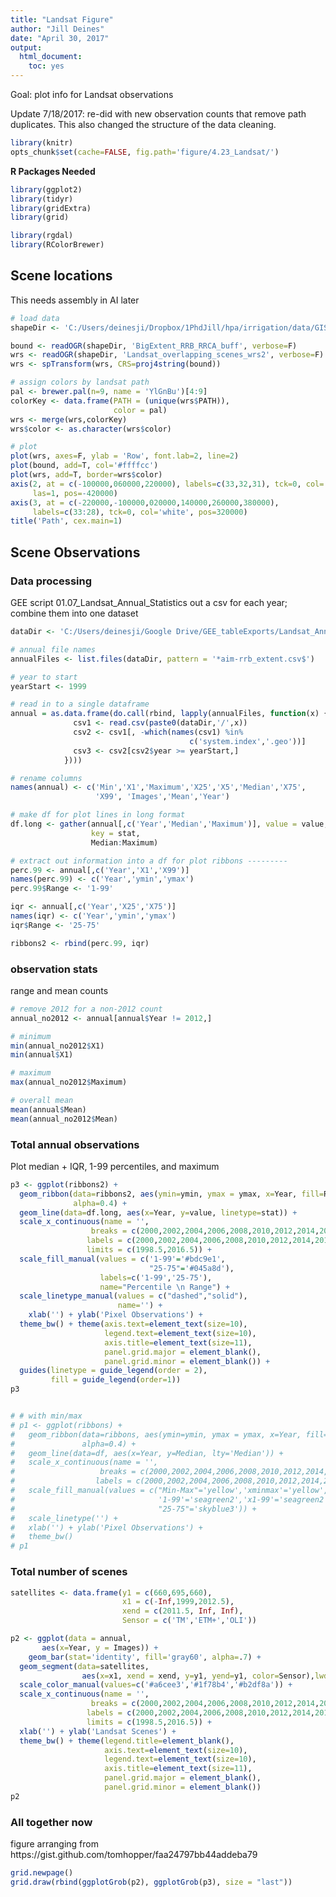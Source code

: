 ```yaml
---
title: "Landsat Figure"
author: "Jill Deines"
date: "April 30, 2017"
output: 
  html_document:
    toc: yes
---
```


Goal: plot info for Landsat observations

Update 7/18/2017: re-did with new observation counts that remove path duplicates. This also changed the structure of the data cleaning.


```r
library(knitr)
opts_chunk$set(cache=FALSE, fig.path='figure/4.23_Landsat/')
```

**R Packages Needed**

```r
library(ggplot2)
library(tidyr)
library(gridExtra)
library(grid)

library(rgdal)
library(RColorBrewer)
```

## Scene locations
This needs assembly in AI later

```r
# load data
shapeDir <- 'C:/Users/deinesji/Dropbox/1PhdJill/hpa/irrigation/data/GIS/kml/shapefile'

bound <- readOGR(shapeDir, 'BigExtent_RRB_RRCA_buff', verbose=F)
wrs <- readOGR(shapeDir, 'Landsat_overlapping_scenes_wrs2', verbose=F)
wrs <- spTransform(wrs, CRS=proj4string(bound))

# assign colors by landsat path
pal <- brewer.pal(n=9, name = 'YlGnBu')[4:9]
colorKey <- data.frame(PATH = (unique(wrs$PATH)),
                       color = pal)
wrs <- merge(wrs,colorKey)
wrs$color <- as.character(wrs$color)

# plot
plot(wrs, axes=F, ylab = 'Row', font.lab=2, line=2)
plot(bound, add=T, col='#ffffcc')
plot(wrs, add=T, border=wrs$color)
axis(2, at = c(-100000,060000,220000), labels=c(33,32,31), tck=0, col='white',
     las=1, pos=-420000)
axis(3, at = c(-220000,-100000,020000,140000,260000,380000), 
     labels=c(33:28), tck=0, col='white', pos=320000)
title('Path', cex.main=1)
```


## Scene Observations

### Data processing
GEE script 01.07_Landsat_Annual_Statistics out a csv for each year; combine them into one dataset

```r
dataDir <- 'C:/Users/deinesji/Google Drive/GEE_tableExports/Landsat_Annual_Statistics'

# annual file names
annualFiles <- list.files(dataDir, pattern = '*aim-rrb_extent.csv$')

# year to start
yearStart <- 1999

# read in to a single dataframe
annual = as.data.frame(do.call(rbind, lapply(annualFiles, function(x) {
              csv1 <- read.csv(paste0(dataDir,'/',x))
              csv2 <- csv1[, -which(names(csv1) %in%
                                        c('system.index','.geo'))]
              csv3 <- csv2[csv2$year >= yearStart,]
            })))

# rename columns
names(annual) <- c('Min','X1','Maximum','X25','X5','Median','X75', 
                   'X99', 'Images','Mean','Year')

# make df for plot lines in long format
df.long <- gather(annual[,c('Year','Median','Maximum')], value = value,
                  key = stat, 
                  Median:Maximum)

# extract out information into a df for plot ribbons ---------
perc.99 <- annual[,c('Year','X1','X99')]
names(perc.99) <- c('Year','ymin','ymax')
perc.99$Range <- '1-99'

iqr <- annual[,c('Year','X25','X75')]
names(iqr) <- c('Year','ymin','ymax')
iqr$Range <- '25-75'

ribbons2 <- rbind(perc.99, iqr)
```

### observation stats
range and mean counts

```r
# remove 2012 for a non-2012 count
annual_no2012 <- annual[annual$Year != 2012,]

# minimum
min(annual_no2012$X1)
min(annual$X1)

# maximum
max(annual_no2012$Maximum)

# overall mean
mean(annual$Mean)
mean(annual_no2012$Mean)
```



### Total annual observations
Plot median + IQR, 1-99 percentiles, and maximum

```r

p3 <- ggplot(ribbons2) +
  geom_ribbon(data=ribbons2, aes(ymin=ymin, ymax = ymax, x=Year, fill=Range),
              alpha=0.4) +
  geom_line(data=df.long, aes(x=Year, y=value, linetype=stat)) +
  scale_x_continuous(name = '', 
                  breaks = c(2000,2002,2004,2006,2008,2010,2012,2014,2016), 
                 labels = c(2000,2002,2004,2006,2008,2010,2012,2014,2016),
                 limits = c(1998.5,2016.5)) +
  scale_fill_manual(values = c('1-99'='#bdc9e1',
                               "25-75"='#045a8d'),
                    labels=c('1-99','25-75'),
                    name="Percentile \n Range") +
  scale_linetype_manual(values = c("dashed","solid"),
                        name='') +
    xlab('') + ylab('Pixel Observations') +
  theme_bw() + theme(axis.text=element_text(size=10),
                     legend.text=element_text(size=10),
                     axis.title=element_text(size=11),
                     panel.grid.major = element_blank(),
                     panel.grid.minor = element_blank()) +
  guides(linetype = guide_legend(order = 2),
         fill = guide_legend(order=1))
p3


# # with min/max
# p1 <- ggplot(ribbons) +
#   geom_ribbon(data=ribbons, aes(ymin=ymin, ymax = ymax, x=Year, fill=Range),
#               alpha=0.4) +
#   geom_line(data=df, aes(x=Year, y=Median, lty='Median')) +
#   scale_x_continuous(name = '', 
#                   breaks = c(2000,2002,2004,2006,2008,2010,2012,2014,2016), 
#                  labels = c(2000,2002,2004,2006,2008,2010,2012,2014,2016)) +
#   scale_fill_manual(values = c("Min-Max"='yellow','xminmax'='yellow',
#                                '1-99'='seagreen2','x1-99'='seagreen2',
#                                "25-75"='skyblue3')) +
#   scale_linetype('') +
#   xlab('') + ylab('Pixel Observations') +
#   theme_bw()
# p1
```

### Total number of scenes

```r

satellites <- data.frame(y1 = c(660,695,660),
                         x1 = c(-Inf,1999,2012.5),
                         xend = c(2011.5, Inf, Inf),
                         Sensor = c('TM','ETM+','OLI'))

p2 <- ggplot(data = annual,
       aes(x=Year, y = Images)) +
    geom_bar(stat='identity', fill='gray60', alpha=.7) + 
  geom_segment(data=satellites,
                aes(x=x1, xend = xend, y=y1, yend=y1, color=Sensor),lwd=2) +
  scale_color_manual(values=c('#a6cee3','#1f78b4','#b2df8a')) +
  scale_x_continuous(name = '', 
                  breaks = c(2000,2002,2004,2006,2008,2010,2012,2014,2016), 
                 labels = c(2000,2002,2004,2006,2008,2010,2012,2014,2016),
                 limits = c(1998.5,2016.5)) +
  xlab('') + ylab('Landsat Scenes') +
  theme_bw() + theme(legend.title=element_blank(),
                     axis.text=element_text(size=10),
                     legend.text=element_text(size=10),
                     axis.title=element_text(size=11),
                     panel.grid.major = element_blank(),
                     panel.grid.minor = element_blank())
p2
```

### All together now
figure arranging from https://gist.github.com/tomhopper/faa24797bb44addeba79

```r
grid.newpage()
grid.draw(rbind(ggplotGrob(p2), ggplotGrob(p3), size = "last"))
```


